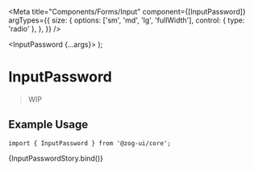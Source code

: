 
<Meta
  title="Components/Forms/Input"
  component={[InputPassword]}
  argTypes={{
    size: {
      options: ['sm', 'md', 'lg', 'fullWidth'],
      control: { type: 'radio' },
    },
  }}
/>

  <InputPassword {...args}></InputPassword>
);

# InputPassword

> WIP

## Example Usage

```tsx
import { InputPassword } from '@zog-ui/core';
```

<Canvas columns={2} withSource="close">
  <Story
    name="InputPassword"
    args={{
      defaultValue: '',
      value: '',
      placeHolder: 'input password',
    }}
  >
    {InputPasswordStory.bind()}
  </Story>
</Canvas>

<ArgsTable of={InputPassword} />
